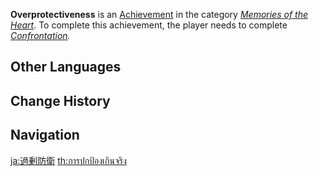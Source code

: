 {{Achievement Infobox
|title        = 
|id           = 84130
|order id     = 7011
|category     = Memories of the Heart
|description  = A single stone births a thousand ripples. It seems like Ningguang's day off is not to be.
|requirements = Complete ''[[Endless Smoke#Confrontation|Confrontation]].''
|primogems    = 5
|tracking     = 
|hidden       = 1
|quest        = The Jade Chamber's Returning Guest
|topic        = 
}}
'''Overprotectiveness''' is an [[Achievement]] in the category ''[[Memories of the Heart]]''. To complete this achievement, the player needs to complete ''[[Endless Smoke#Confrontation|Confrontation]].''
<!--
==Trivia==

==Video Guides==
{{EVT
|video1   = 
|caption1 = 
}}
-->
==Other Languages==
{{Other Languages
|en      = Overprotectiveness
|zhs     = 过当防卫
|zhs_rm  = Guòdàng Fángwèi
|zht     = 過當防衛
|zht_rm  = Guòdàng Fángwèi
|zh_tl   = Overly Defensive
|ja      = 過剰防衛
|ja_rm   = Kajou Bouei
|ja_tl   = Excessive Self-defense
|ko      = 과잉 방위
|ko_rm   = Gwaing Bangwi
|ko_tl   = Excessive Self-defense
|es      = Sobreprotección
|es_tl   = Overprotectiveness
|fr      = Une vraie maman poule
|fr_tl   = A True {{wt|mother_hen#English|Mother Hen}}
|ru      = Чрезмерная забота
|ru_tl   = Excessive Care
|th      = การปกป้องเกินจริง
|th_rm   = 
|th_tl   = 
|vi      = Bảo Vệ Quá Mức
|vi_tl   = 
|de      = Überschreitung der Notwehr
|de_tl   = Beyond Self-defence
|id      = Overprotektif
|id_tl   = Overprotective
|pt      = Defesa Excessiva
|pt_tl   = 
|tr      = Aşırı Korumacılık
|tr_tl   = 
|it      = Iperprotettività
|it_tl   = 
}}

==Change History==
{{Change History|2.4}}
<!--
==References==
{{Reflist}}
-->
==Navigation==
{{Achievement Navbox|Memories of the Heart}}
[[ja:過剰防衛]]
[[th:การปกป้องเกินจริง]]